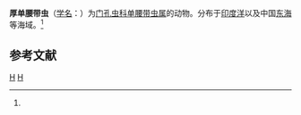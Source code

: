 {{Speciesbox
| taxon = Monozonium pachystylum
| binomial_authority = (Popofsky, 1912)<ref name='id9163'>{{cite web| url =http://www.bioinfo.cn/db05/BjdwSpecies.php?action=view&id=9163| title =厚单腰带虫| work =《中国动物物种编目数据库》| publisher =中国科学院微生物研究所| author =中国科学院动物研究所| accessdate =2009-04-16| deadurl =yes| archiveurl =https://web.archive.org/web/20160305015938/http://www.bioinfo.cn/db05/BjdwSpecies.php?action=view&id=9163| archivedate =2016-03-05}}</ref>
}}

'''厚单腰带虫'''（[[学名|学名]]：{{lang|la|''Monozonium pachystylum''}}）为[[门孔虫科|门孔虫科]][[单腰带虫属|单腰带虫属]]的动物。分布于[[印度洋|印度洋]]以及中国[[东海|东海]]等海域。<ref name='id9163'/>

== 参考文献 ==
{{reflist}}

{{放射虫小作品}}

{{Taxonbar}}
[[Category:1912年描述的动物|H]]
[[Category:单腰带虫属|H]]